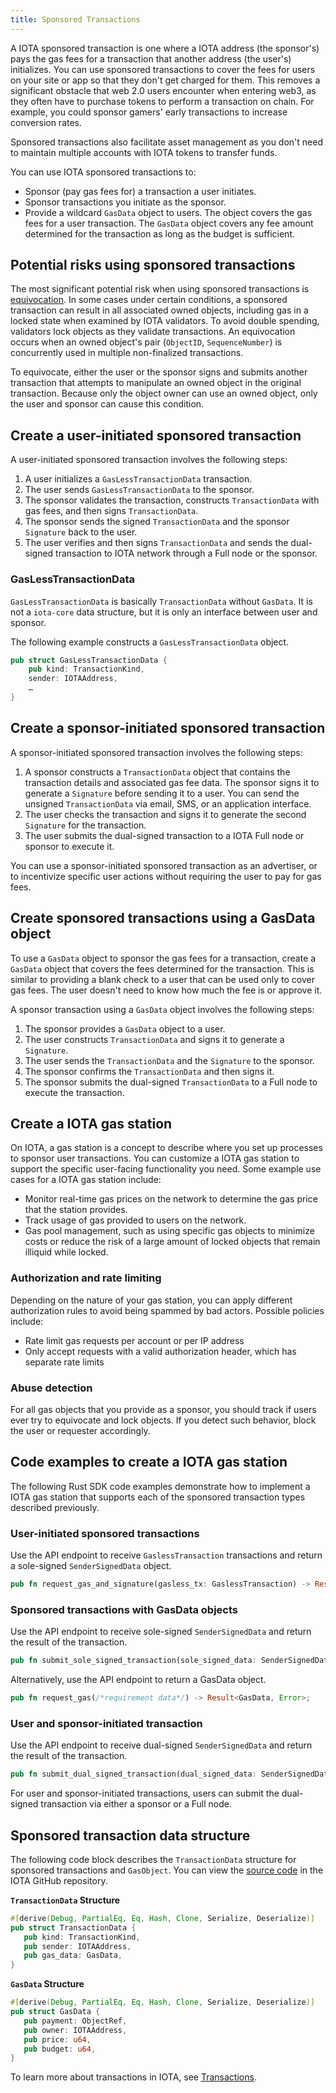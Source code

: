 ```yaml
---
title: Sponsored Transactions
---
```


A IOTA sponsored transaction is one where a IOTA address (the sponsor's) pays the gas fees for a transaction that another address (the user's) initializes. You can use sponsored transactions to cover the fees for users on your site or app so that they don't get charged for them. This removes a significant obstacle that web 2.0 users encounter when entering web3, as they often have to purchase tokens to perform a transaction on chain. For example, you could sponsor gamers' early transactions to increase conversion rates.

Sponsored transactions also facilitate asset management as you don't need to maintain multiple accounts with IOTA tokens to transfer funds.

You can use IOTA sponsored transactions to:
- Sponsor (pay gas fees for) a transaction a user initiates.
- Sponsor transactions you initiate as the sponsor.
- Provide a wildcard `GasData` object to users. The object covers the gas fees for a user transaction. The `GasData` object covers any fee amount determined for the transaction as long as the budget is sufficient.

## Potential risks using sponsored transactions

The most significant potential risk when using sponsored transactions is [equivocation](/references/iota-glossary.mdx#equivocation). In some cases under certain conditions, a sponsored transaction can result in all associated owned objects, including gas in a locked state when examined by IOTA validators. To avoid double spending, validators lock objects as they validate transactions. An equivocation occurs when an owned object's pair (`ObjectID`, `SequenceNumber`) is concurrently used in multiple non-finalized transactions.

To equivocate, either the user or the sponsor signs and submits another transaction that attempts to manipulate an owned object in the original transaction. Because only the object owner can use an owned object, only the user and sponsor can cause this condition.

## Create a user-initiated sponsored transaction

A user-initiated sponsored transaction involves the following steps:

 1. A user initializes a `GasLessTransactionData` transaction.
 1. The user sends `GasLessTransactionData` to the sponsor.
 1. The sponsor validates the transaction, constructs `TransactionData` with gas fees, and then signs `TransactionData`.
 1. The sponsor sends the signed `TransactionData` and the sponsor `Signature` back to the user.
 1. The user verifies and then signs `TransactionData` and sends the dual-signed transaction to IOTA network through a Full node or the sponsor.

### GasLessTransactionData

`GasLessTransactionData` is basically `TransactionData` without `GasData`. It is not a `iota-core` data structure, but it is only an interface between user and sponsor.

The following example constructs a `GasLessTransactionData`  object.

```rust
pub struct GasLessTransactionData {
    pub kind: TransactionKind,
    sender: IOTAAddress,
    …
}
```

## Create a sponsor-initiated sponsored transaction  

A sponsor-initiated sponsored transaction involves the following steps:
 1. A sponsor constructs a `TransactionData` object that contains the transaction details and associated gas fee data. The sponsor signs it to generate a `Signature` before sending it to a user. You can send the unsigned `TransactionData` via email, SMS, or an application interface.
 1. The user checks the transaction and signs it to generate the second `Signature` for the transaction.
 1. The user submits the dual-signed transaction to a IOTA Full node or sponsor to execute it.

You can use a sponsor-initiated sponsored transaction as an advertiser, or to incentivize specific user actions without requiring the user to pay for gas fees.

## Create sponsored transactions using a GasData object

To use a `GasData` object to sponsor the gas fees for a transaction, create a `GasData` object that covers the fees determined for the transaction. This is similar to providing a blank check to a user that can be used only to cover gas fees. The user doesn't need to know how much the fee is or approve it.

 A sponsor transaction using a `GasData` object involves the following steps:
 1. The sponsor provides a `GasData` object to a user.
 1. The user constructs `TransactionData` and signs it to generate a `Signature`.
 1. The user sends the `TransactionData` and the `Signature` to the sponsor.
 1. The sponsor confirms the `TransactionData` and then signs it.
 1. The sponsor submits the dual-signed `TransactionData` to a Full node to execute the transaction.

## Create a IOTA gas station

On IOTA, a gas station is a concept to describe where you set up processes to sponsor user transactions. You can customize a IOTA gas station to support the specific user-facing functionality you need. Some example use cases for a IOTA gas station include:

- Monitor real-time gas prices on the network to determine the gas price that the station provides.
- Track usage of gas provided to users on the network.
- Gas pool management, such as using specific gas objects to minimize costs or reduce the risk of a large amount of locked objects that remain illiquid while locked.

### Authorization and rate limiting

Depending on the nature of your gas station, you can apply different authorization rules to avoid being spammed by bad actors. Possible policies include:

- Rate limit gas requests per account or per IP address
- Only accept requests with a valid authorization header, which has separate rate limits

### Abuse detection

For all gas objects that you provide as a sponsor, you should track if users ever try to equivocate and lock objects. If you detect such behavior, block the user or requester accordingly.

## Code examples to create a IOTA gas station

The following Rust SDK code examples demonstrate how to implement a IOTA gas station that supports each of the sponsored transaction types described previously.

### User-initiated sponsored transactions

Use the API endpoint to receive `GaslessTransaction` transactions and return a sole-signed `SenderSignedData` object.

```rust
pub fn request_gas_and_signature(gasless_tx: GaslessTransaction) -> Result<SenderSignedData, Error>;
```

### Sponsored transactions with GasData objects

Use the API endpoint to receive sole-signed `SenderSignedData` and return the result of the transaction.

```rust
pub fn submit_sole_signed_transaction(sole_signed_data: SenderSignedData) -> Result<(Transaction, CertifiedTransactionEffects), Error>;
```

Alternatively, use the API endpoint to return a GasData object.

```rust
pub fn request_gas(/*requirement data*/) -> Result<GasData, Error>;
```

### User and sponsor-initiated transaction

Use the API endpoint to receive dual-signed `SenderSignedData` and return the result of the transaction.

```rust
pub fn submit_dual_signed_transaction(dual_signed_data: SenderSignedData) -> Result<(Transaction, CertifiedTransactionEffects), Error>;
```

For user and sponsor-initiated transactions, users can submit the dual-signed transaction via either a sponsor or a Full node.

## Sponsored transaction data structure

The following code block describes the `TransactionData` structure for sponsored transactions and `GasObject`. You can view the [source code](https://github.com/iotaledger/kinesis/blob/main/crates/iota-types/src/messages.rs) in the IOTA GitHub repository.

**`TransactionData` Structure**
```rust
#[derive(Debug, PartialEq, Eq, Hash, Clone, Serialize, Deserialize)]
pub struct TransactionData {
   pub kind: TransactionKind,
   pub sender: IOTAAddress,
   pub gas_data: GasData,
}
```

**`GasData` Structure**
```rust
#[derive(Debug, PartialEq, Eq, Hash, Clone, Serialize, Deserialize)]
pub struct GasData {
   pub payment: ObjectRef,
   pub owner: IOTAAddress,
   pub price: u64,
   pub budget: u64,
}
```

To learn more about transactions in IOTA, see [Transactions](../transactions.mdx).
